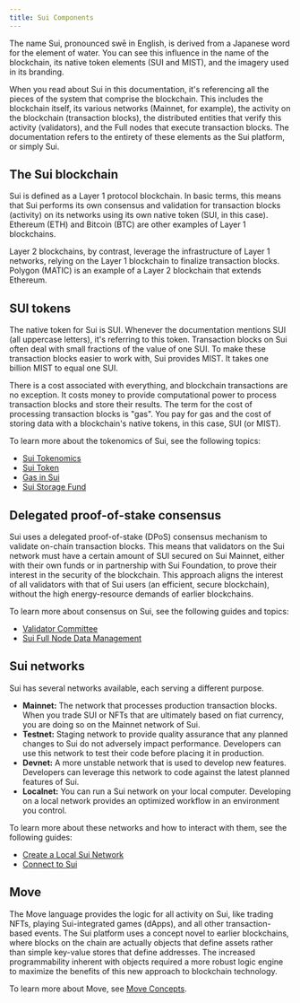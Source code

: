---
title: Sui Components
---

The name Sui, pronounced swē in English, is derived from a Japanese word for the element of water. You can see this influence in the name of the blockchain, its native token elements (SUI and MIST), and the imagery used in its branding. 

When you read about Sui in this documentation, it's referencing all the pieces of the system that comprise the blockchain. This includes the blockchain itself, its various networks (Mainnet, for example), the activity on the blockchain (transaction blocks), the distributed entities that verify this activity (validators), and the Full nodes that execute transaction blocks. The documentation refers to the entirety of these elements as the Sui platform, or simply Sui.

## The Sui blockchain

Sui is defined as a Layer 1 protocol blockchain. In basic terms, this means that Sui performs its own consensus and validation for transaction blocks (activity) on its networks using its own native token (SUI, in this case). Ethereum (ETH) and Bitcoin (BTC) are other examples of Layer 1 blockchains. 

Layer 2 blockchains, by contrast, leverage the infrastructure of Layer 1 networks, relying on the Layer 1 blockchain to finalize transaction blocks. Polygon (MATIC) is an example of a Layer 2 blockchain that extends Ethereum.

## SUI tokens

The native token for Sui is SUI. Whenever the documentation mentions SUI (all uppercase letters), it's referring to this token. Transaction blocks on Sui often deal with small fractions of the value of one SUI. To make these transaction blocks easier to work with, Sui provides MIST. It takes one billion MIST to equal one SUI. 

There is a cost associated with everything, and blockchain transactions are no exception. It costs money to provide computational power to process transaction blocks and store their results. The term for the cost of processing transaction blocks is "gas". You pay for gas and the cost of storing data with a blockchain's native tokens, in this case, SUI (or MIST).

To learn more about the tokenomics of Sui, see the following topics:

- [Sui Tokenomics](./tokenomics.mdx)
- [Sui Token](./tokenomics/sui-coin.mdx)
- [Gas in Sui](./tokenomics/gas-in-sui.mdx)
- [Sui Storage Fund](./tokenomics/storage-fund.mdx)

## Delegated proof-of-stake consensus

Sui uses a delegated proof-of-stake (DPoS) consensus mechanism to validate on-chain transaction blocks. This means that validators on the Sui network must have a certain amount of SUI secured on Sui Mainnet, either with their own funds or in partnership with Sui Foundation, to prove their interest in the security of the blockchain. This approach aligns the interest of all validators with that of Sui users (an efficient, secure blockchain), without the high energy-resource demands of earlier blockchains. 

To learn more about consensus on Sui, see the following guides and topics:

- [Validator Committee](guides/operator/validator-committee.mdx)
- [Sui Full Node Data Management](guides/operator/data-management.mdx) 
  


## Sui networks

Sui has several networks available, each serving a different purpose.

- **Mainnet:** The network that processes production transaction blocks. When you trade SUI or NFTs that are ultimately based on fiat currency, you are doing so on the Mainnet network of Sui.
- **Testnet:** Staging network to provide quality assurance that any planned changes to Sui do not adversely impact performance. Developers can use this network to test their code before placing it in production.
- **Devnet:** A more unstable network that is used to develop new features. Developers can leverage this network to code against the latest planned features of Sui.
- **Localnet:** You can run a Sui network on your local computer. Developing on a local network provides an optimized workflow in an environment you control. 

To learn more about these networks and how to interact with them, see the following guides:

- [Create a Local Sui Network](guides/developer/getting-started/local-network.mdx)
- [Connect to Sui](guides/developer/getting-started/connect.mdx)

## Move

The Move language provides the logic for all activity on Sui, like trading NFTs, playing Sui-integrated games (dApps), and all other transaction-based events. The Sui platform uses a concept novel to earlier blockchains, where blocks on the chain are actually objects that define assets rather than simple key-value stores that define addresses. The increased programmability inherent with objects required a more robust logic engine to maximize the benefits of this new approach to blockchain technology. 

To learn more about Move, see [Move Concepts](./sui-move-concepts.mdx).
